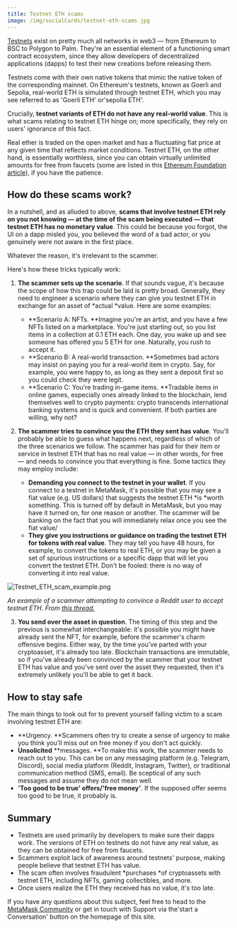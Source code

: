 ```yaml
---
title: Testnet ETH scams
image: /img/socialCards/testnet-eth-scams.jpg
---
```



<CustomLayout />

[Testnets](/networks-and-sidechains/eth-on-sepolia-and-goerli-networks-testnets) exist on pretty much all networks in web3 — from Ethereum to BSC to Polygon to Palm. They're an essential element of a functioning smart contract ecosystem, since they allow developers of decentralized applications (dapps) to test their new creations before releasing them.

Testnets come with their own native tokens that mimic the native token of the corresponding mainnet. On Ethereum's testnets, known as Goerli and Sepolia, real-world ETH is simulated through testnet ETH, which you may see referred to as 'Goerli ETH' or'sepolia ETH'.

Crucially, **testnet variants of ETH do not have any real-world value**. This is what scams relating to testnet ETH hinge on; more specifically, they rely on users' ignorance of this fact.

Real ether is traded on the open market and has a fluctuating fiat price at any given time that reflects market conditions. Testnet ETH, on the other hand, is essentially worthless, since you can obtain virtually unlimited amounts for free from faucets (some are listed in this [Ethereum Foundation article](https://ethereum.org/en/developers/docs/networks/#which-testnet-should-i-use)), if you have the patience.

## How do these scams work?

In a nutshell, and as alluded to above, **scams that involve testnet ETH rely on you not knowing — at the time of the scam being executed — that testnet ETH has no monetary value**. This could be because you forgot, the UI on a dapp misled you, you believed the word of a bad actor, or you genuinely were not aware in the first place.

Whatever the reason, it's irrelevant to the scammer.

Here's how these tricks typically work:

1. **The scammer sets up the scenario**. If that sounds vague, it's because the scope of how this trap could be laid is pretty broad. Generally, they need to engineer a scenario where they can give you testnet ETH in exchange for an asset of *actual *value. Here are some examples:

   - **Scenario A: NFTs. **Imagine you're an artist, and you have a few NFTs listed on a marketplace. You're just starting out, so you list items in a collection at 0.1 ETH each. One day, you wake up and see someone has offered you 5 ETH for one. Naturally, you rush to accept it.
   - **Scenario B: A real-world transaction. **Sometimes bad actors may insist on paying you for a real-world item in crypto. Say, for example, you were happy to, as long as they sent a deposit first so you could check they were legit.
   - **Scenario C: You're trading in-game items. **Tradable items in online games, especially ones already linked to the blockchain, lend themselves well to crypto payments: crypto transcends international banking systems and is quick and convenient. If both parties are willing, why not?

2. **The scammer tries to convince you the ETH they sent has value**. You'll probably be able to guess what happens next, regardless of which of the three scenarios we follow. The scammer has paid for their item or service in testnet ETH that has no real value — in other words, for free — and needs to convince you that everything is fine. Some tactics they may employ include:

   - **Demanding you connect to the testnet in your wallet**. If you connect to a testnet in MetaMask, it's possible that you may see a fiat value (e.g. US dollars) that suggests the testnet ETH *is *worth something. This is turned off by default in MetaMask, but you may have it turned on, for one reason or another. The scammer will be banking on the fact that you will immediately relax once you see the fiat value/
   - **They give you instructions or guidance on trading the testnet ETH for tokens with real value**. They may tell you have 48 hours, for example, to convert the tokens to real ETH, or you may be given a set of spurious instructions or a specific dapp that will let you convert the testnet ETH. Don't be fooled: there is no way of converting it into real value.

<div class="center-container">
  <div class="img-medium">
    <img
      src={
        require("../../../img/privacy-and-security/staying-safe-in-web3/testnet-eth-scams/Testnet_ETH_scam_example.png")
          .default
      }
      alt="Testnet_ETH_scam_example.png"
    />
  </div>
</div>

_An example of a scammer attempting to convince a Reddit user to accept testnet ETH. From [this thread.](https://www.reddit.com/r/Metamask/comments/qv9rbi/new_to_crypto_is_this_real_or_a_scam_he_sent_me/)_

3. **You send over the asset in question**. The timing of this step and the previous is somewhat interchangeable: it's possible you might have already sent the NFT, for example, before the scammer's charm offensive begins. Either way, by the time you've parted with your cryptoasset, it's already too late. Blockchain transactions are immutable, so if you've already been convinced by the scammer that your testnet ETH has value and you've sent over the asset they requested, then it's extremely unlikely you'll be able to get it back.

## How to stay safe

The main things to look out for to prevent yourself falling victim to a scam involving testnet ETH are:

- **Urgency. **Scammers often try to create a sense of urgency to make you think you'll miss out on free money if you don't act quickly.
- **Unsolicited** **messages. **To make this work, the scammer needs to reach out to you. This can be on any messaging platform (e.g. Telegram, Discord), social media platform (Reddit, Instagram, Twitter), or traditional communication method (SMS, email). Be sceptical of any such messages and assume they do not mean well.
- **'Too good to be true' offers/'free money'**. If the supposed offer seems too good to be true, it probably is.

## Summary

- Testnets are used primarily by developers to make sure their dapps work. The versions of ETH on testnets do not have any real value, as they can be obtained for free from faucets.
- Scammers exploit lack of awareness around testnets' purpose, making people believe that testnet ETH has value.
- The scam often involves fraudulent *purchases *of cryptoassets with testnet ETH, including NFTs, gaming collectibles, and more.
- Once users realize the ETH they received has no value, it's too late.

If you have any questions about this subject, feel free to head to the [MetaMask Community](https://community.metamask.io/) or get in touch with Support via the'start a Conversation' button on the homepage of this site.
